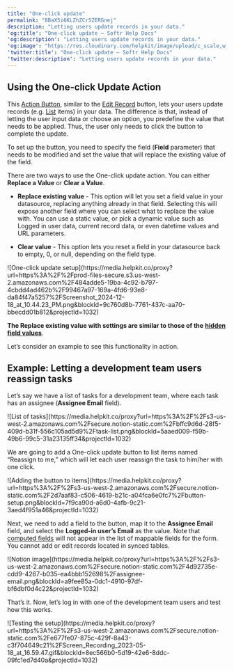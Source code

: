 ```yaml
---
title: "One-click update"
permalink: "8BaX5i6KLZhZCrSZERGnej"
description: "Letting users update records in your data."
'og:title': "One-click update – Softr Help Docs"
'og:description': "Letting users update records in your data."
'og:image': "https://res.cloudinary.com/helpkit/image/upload/c_scale,w_700,q_auto/v1674219840/softrdocs_meta_OG_Image_Url_258f31c013.png"
'twitter:title': "One-click update – Softr Help Docs"
'twitter:description': "Letting users update records in your data."
---
```

## Using the One-click Update Action

This [Action Button](/actions/ntEfT9zSJk6aY54G6W5KGU/action-buttons-overview/idg8Fqf2kjFwcx6kyP3jNq), similar to the [Edit Record](/actions/ntEfT9zSJk6aY54G6W5KGU/edit-record/irSJXPF1gCMXNmfsQFscvx) button, lets your users update records (e.g. [List](/building-blocks/vikC2AWEpQGkZd4jGyoVxo/list-block/pQhPYuA28VXr5tLLFBcbCU) items) in your data. The difference is that, instead of letting the user input data or choose an option, you predefine the value that needs to be applied. Thus, the user only needs to click the button to complete the update.

To set up the button, you need to specify the field (**Field** parameter) that needs to be modified and set the value that will replace the existing value of the field.

There are two ways to use the One-click update action. You can either **Replace a Value** or **Clear a Value**.

* **Replace existing value** - This option will let you set a field value in your datasource, replacing anything already in that field. Selecting this will expose another field where you can select what to replace the value with. You can use a static value, or pick a dynamic value such as Logged in user data, current record data, or even datetime values and URL parameters.

* **Clear value** - This option lets you reset a field in your datasource back to empty, 0, or null, depending on the field type.
<Frame caption="One-click update setup">![One-click update setup](https://media.helpkit.co/proxy?url=https%3A%2F%2Fprod-files-secure.s3.us-west-2.amazonaws.com%2F484adde5-19ba-4c92-b797-4cbdd4ad462b%2F99467a97-169a-4fd6-93e8-da84f47a5257%2FScreenshot_2024-12-18_at_10.44.23_PM.png&blockId=9c760d8b-7761-437c-aa70-bbecdd01b812&projectId=1032)</Frame>

**The Replace existing value with settings are similar to those of the** [**hidden field values**](/actions/ntEfT9zSJk6aY54G6W5KGU/mapping-fields-for-actions/7ukkeMfqspmniU4MQyTiV3).

Let’s consider an example to see this functionality in action.

## Example: Letting a development team users reassign tasks

Let’s say we have a list of tasks for a development team, where each task has an assignee (**Assignee Email** field).
<Frame caption="List of tasks">![List of tasks](https://media.helpkit.co/proxy?url=https%3A%2F%2Fs3-us-west-2.amazonaws.com%2Fsecure.notion-static.com%2Fbffc9d6d-28f5-409d-b31f-556c105ad5d9%2Ftask-list.png&blockId=5aaed009-f59b-49b6-99c5-31a23135ff34&projectId=1032)</Frame>

We are going to add a One-click update button to list items named “Reassign to me,” which will let each user reassign the task to him/her with one click.
<Frame caption="Adding the button to items">![Adding the button to items](https://media.helpkit.co/proxy?url=https%3A%2F%2Fs3-us-west-2.amazonaws.com%2Fsecure.notion-static.com%2F2d7aaf83-c506-4619-b21c-a04fca6e0fc7%2Fbutton-setup.png&blockId=7f9ca90d-a6d0-4afb-9c21-3aed4f951a46&projectId=1032)</Frame>

Next, we need to add a field to the button, map it to the **Assignee Email** field, and select the **Logged-in user’s Email** as the value.
<Warning>Note that [computed fields](/data-sources/1YYStCJukT15Lh2j93qo9A/airtable/jHX7kfH7QvkVcELQvS3VoX#airtable-computed-fields) will not appear in the list of mappable fields for the form.</Warning>
<Warning>You cannot add or edit records located in synced tables.</Warning>
<Frame>![Notion image](https://media.helpkit.co/proxy?url=https%3A%2F%2Fs3-us-west-2.amazonaws.com%2Fsecure.notion-static.com%2F4d92735e-cdd9-4267-b035-ea4bbb152698%2Fassignee-email.png&blockId=a9fee85a-0dc1-4910-97df-bf6dbf0d4c22&projectId=1032)</Frame>

That’s it. Now, let’s log in with one of the development team users and test how this works.
<Frame caption="Testing the setup">![Testing the setup](https://media.helpkit.co/proxy?url=https%3A%2F%2Fs3-us-west-2.amazonaws.com%2Fsecure.notion-static.com%2Fe677fe07-875c-429f-8a43-c3f704649c21%2FScreen_Recording_2023-05-18_at_16.59.47.gif&blockId=8ec566b0-5d19-42e6-8ddc-09fc1ed7d40a&projectId=1032)</Frame>